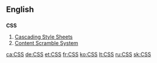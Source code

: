 ==English==

==={{initialism}}===
'''CSS'''

# [[w:Cascading Style Sheets|Cascading Style Sheets]]
# [[w:Content Scramble System|Content Scramble System]]

[[ca:CSS]]
[[de:CSS]]
[[et:CSS]]
[[fr:CSS]]
[[ko:CSS]]
[[lt:CSS]]
[[ru:CSS]]
[[sk:CSS]]